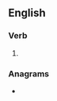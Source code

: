 ==English==

===Verb===
{{head|en|present participle}}

# {{present participle of|certify|lang=en|nocat=1}}

===Anagrams===
* {{anagrams|en|a=cefgiinrty|rectifying}}